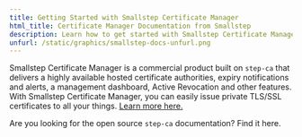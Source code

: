 ```yaml
---
title: Getting Started with Smallstep Certificate Manager
html_title: Certificate Manager Documentation from Smallstep
description: Learn how to get started with Smallstep Certificate Manager.
unfurl: /static/graphics/smallstep-docs-unfurl.png
---
```



Smallstep Certificate Manager is a commercial product built on `step-ca` that delivers a highly available hosted certificate authorities, expiry notifications and alerts, a management dashboard, Active Revocation and other features. With Smallstep Certificate Manager, you can easily issue private TLS/SSL certificates to all your things. [Learn more here.](/certificate-manager)

<Alert severity="info" mb={4}>
  <div>
    Are you looking for the open source <Code>step-ca</Code> documentation? <Link href="/docs/step-ca">Find it here</Link>.
  </div>
</Alert>


